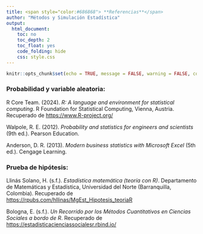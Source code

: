 ```yaml
---
title: <span style="color:#686868"> **Referencias**</span>
author: "Métodos y Simulación Estadística"
output:
  html_document:
    toc: no
    toc_depth: 2
    toc_float: yes
    code_folding: hide
    css: style.css
---
```


```r
knitr::opts_chunk$set(echo = TRUE, message = FALSE, warning = FALSE, comment = NA)

```

<div class="caja-referencia">
<h3>Probabilidad y variable aleatoria:</h3>
<p>
R Core Team. (2024). <em>R: A language and environment for statistical computing</em>. R Foundation for Statistical Computing, Vienna, Austria. Recuperado de <a href="https://www.R-project.org/" target="_blank">https://www.R-project.org/</a>
</p>
<p>
Walpole, R. E. (2012). <em>Probability and statistics for engineers and scientists</em> (9th ed.). Pearson Education.</p>
<p>Anderson, D. R. (2013). <em>Modern business statistics with Microsoft Excel</em> (5th ed.). Cengage Learning.
</p>
</div>

<div class="caja-referencia">
<h3>Prueba de hipótesis:</h3>
<p>
Llinás Solano, H. (s.f.). <em>Estadística matemática (teoría con R)</em>. Departamento de Matemáticas y Estadística, Universidad del Norte (Barranquilla, Colombia). Recuperado de <a href="https://rpubs.com/hllinas/MgEst_Hipotesis_teoriaR" target="_blank">https://rpubs.com/hllinas/MgEst_Hipotesis_teoriaR</a>
</p>
<p>
Bologna, E. (s.f.). <em>Un Recorrido por los Métodos Cuantitativos en Ciencias Sociales a bordo de R</em>. Recuperado de <a href="https://estadisticacienciassocialesr.rbind.io/" target="_blank">https://estadisticacienciassocialesr.rbind.io/</a>
</p>
</div>


